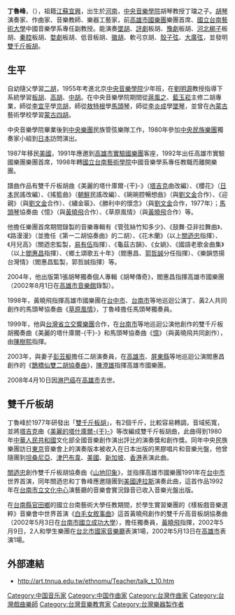 {{multiple issues|
{{Onesource|time=2021-08-03T14:27:35+00:00}}
{{Third-party}}
}}
'''丁魯峰'''，（{{bd|1943年|3月26日|2008年|4月10日|catIdx=Ding丁}}），祖籍[[江蘇|江蘇]][[宜興|宜興]]，出生於[[河南|河南]]，[[中央音樂學院|中央音樂學院]]胡琴教授丁璫之子。[[胡琴|胡琴]]演奏家、作曲家、音樂教師、樂器工藝家，前[[高雄市國樂團|高雄市國樂團]]樂團首席、[[國立台南藝術大學|國立台南藝術大學]]中國音樂學系專任副教授。能演奏[[墜胡|墜胡]]、[[評劇|評劇]]板胡、[[豫劇|豫劇]]板胡、[[河北梆子|河北梆子]]板胡、[[秦腔|秦腔]]板胡、[[婺劇|婺劇]]板胡、低音板胡、[[徽胡|徽胡]]、軟弓京胡、[[殼子弦|殼子弦]]、[[大廣弦|大廣弦]]，並發明[[雙千斤板胡|雙千斤板胡]]。

== 生平 ==

自幼隨父學習[[二胡|二胡]]，1955年考進北京[[中央音樂學院|中央音樂學院]]少年班，在[[劉明源|劉明源]]教授指導下系統學習[[板胡|板胡]]、[[高胡|高胡]]、[[中胡|中胡]]。在中央音樂學院期間從[[蔣風之|蔣風之]]、[[藍玉崧|藍玉崧]]主修二胡專業，師從[[李宜平|李宜平]]學[[京胡|京胡]]，師從[[敖特根|敖特根]]學[[馬頭琴|馬頭琴]]，師從[[李炎成|李炎成]]學[[墜琴|墜琴]]，並曾在[[內蒙古|內蒙古]]藝術學校學習[[蒙古|蒙古]][[四胡|四胡]]。

中央音樂學院畢業後到[[中央樂團|中央樂團]]民族管弦樂隊工作，1980年參加[[中央民族樂團|中央民族樂團]]獨奏家小組到[[日本|日本]]訪問演出。

1987年移民[[美國|美國]]，1991年應邀到[[高雄市實驗國樂團|高雄市實驗國樂團]]客座，1992年出任高雄市實驗國樂團樂團首席，1998年轉[[國立台南藝術學院|國立台南藝術學院]]中國音樂學系專任教職而離開樂團。

譜曲作品有雙千斤板胡曲《美麗的塔什庫爾-{干}-》（[[塔吉克斯坦|塔吉克]]曲改編）、《櫻花》（[[日本|日本]]民謠改編）、《搖籃曲》（[[朝鮮|朝鮮]]民謠改編）、《碗碗腔暢想曲》（與[[劉文金|劉文金]]合作）、《迎親》（與[[劉文金|劉文金]]合作）、《繡金匾》、《勝利中的懷念》（與[[劉文金|劉文金]]合作，1977年）；[[馬頭琴|馬頭琴]]協奏曲《憶》（與[[黃曉飛|黃曉飛]]合作）、《草原風情》（與[[黃曉飛|黃曉飛]]合作）等。

他擔任樂團首席期間錄製的音樂專輯有《管弦絲竹知多少》、《鼓舞·亞非拉舞曲》、《路漫漫》（並擔任《第一二胡協奏曲》的二胡）、《花木蘭》（以上[[關迺忠|關迺忠]]指揮）、《月兒高》（關迺忠監製，[[易有伍|易有伍]]指揮）、《龜茲古韻》、《女媧》、《國語老歌金曲集》（以上[[閻惠昌|閻惠昌]]指揮）、《鄉土頌歌五十年》（閻惠昌、[[郭哲誠|郭哲誠]]分任指揮）、《樂韻悠揚台灣情》（閻惠昌監製，郭哲誠指揮）等。

2004年，他出版第1張胡琴獨奏個人專輯《胡琴傳奇》，閻惠昌指揮高雄市國樂團（2002年8月1日在[[高雄市音樂館|高雄市音樂館]]錄製）。

1998年，黃曉飛指揮高雄市國樂團在[[台中市|台中市]]、[[台南市|台南市]]等地巡迴公演丁、黃2人共同創作的馬頭琴協奏曲《[[草原風情馬頭琴協奏曲|草原風情]]》，丁魯峰擔任馬頭琴獨奏員。

1999年，他與[[台灣省立交響樂團|台灣省立交響樂團]]合作，在[[台南市|台南市]]等地巡迴公演他創作的雙千斤板胡獨奏曲《美麗的塔什庫爾-{干}-》和馬頭琴協奏曲《[[憶|憶]]》（與黃曉飛共同創作），由[[陳樹熙|陳樹熙]]指揮。

2003年，與妻子[[彭苙榳|彭苙榳]]擔任二胡演奏員，在[[高雄市|高雄市]]、[[屏東縣|屏東縣]]等地巡迴公演閻惠昌創作的《[[鵲橋仙雙二胡協奏曲|鵲橋仙雙二胡協奏曲]]》，[[陳澄雄|陳澄雄]]指揮高雄市國樂團。

2008年4月10日因[[淋巴癌|淋巴癌]]在[[高雄市|高雄市]]去世。

== 雙千斤板胡 ==

丁魯峰於1977年研發出「[[雙千斤板胡|雙千斤板胡]]」，有2個千斤，比較容易轉調，音域拓寬，並將[[塔吉克斯坦|塔吉克]]曲《[[美麗的塔什庫爾-{干}-|美麗的塔什庫爾-{干}-]]》等改編成雙千斤板胡曲，此曲得到1980年[[中華人民共和國|中華人民共和國]]文化部全國音樂創作演出評比的演奏獎和創作獎。同年中央民族樂團訪日[[東京|東京]]音樂會上的演奏版本被收入在日本出版的黑膠唱片和音樂光盤，他曾隨團到[[坦桑尼亞|坦桑尼亞]]、[[津巴布韋|津巴布韋]]、[[美國|美國]]、[[新加坡|新加坡]]、[[香港|香港]]表演此曲。

[[關迺忠|關迺忠]]創作雙千斤板胡協奏曲《[[山地印象雙千斤板胡協奏曲|山地印象]]》，並指揮高雄市國樂團1991年在[[台中市|台中市]]世界首演，同年關迺忠和丁魯峰應邀隨團到[[美國|美國]][[達拉斯|達拉斯]]演奏此曲，這首作品1992年在[[台南市立文化中心|台南市立文化中心]]演藝廳的音樂會實況錄音已收入音樂光盤出版。

在[[台南縣|台南縣]][[官田區|官田鄉]]的國立台南藝術大學任教期間，於學生實習樂團的《樣板戲音樂選粹》音樂會中世界首演《[[白毛女敘事曲|白毛女敘事曲]]》這首黃曉飛創作的雙千斤高音板胡協奏曲（2002年5月3日在[[台南市|台南市]][[國立成功大學|國立成功大學]]），擔任獨奏員，[[黃曉飛|黃曉飛]]指揮，2002年5月9日，2人和學生樂團在[[台北市|台北市]][[國家音樂廳|國家音樂廳]]表演1場，2002年5月13日在[[高雄市|高雄市]]表演1場。

== 外部連結 ==
*http://art.tnnua.edu.tw/ethnomu/Teacher/talk_t_10.htm{{Wayback|url=http://art.tnnua.edu.tw/ethnomu/Teacher/talk_t_10.htm |date=20160309182759 }}

[[Category:中国音乐家|Category:中国音乐家]]
[[Category:中国作曲家|Category:中国作曲家]]
[[Category:台灣作曲家|Category:台灣作曲家]]
[[Category:台灣戲曲樂師|Category:台灣戲曲樂師]]
[[Category:台灣音樂教育家|Category:台灣音樂教育家]]
[[Category:台灣樂器製作者|Category:台灣樂器製作者]]